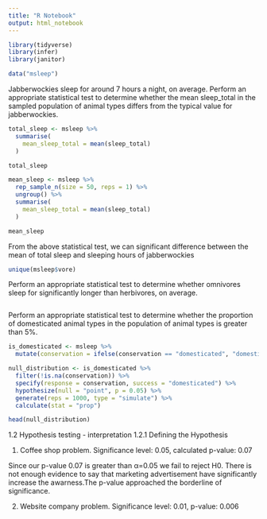 ```yaml
---
title: "R Notebook"
output: html_notebook
---
```




```r

library(tidyverse)
library(infer)
library(janitor)


```


```r

data("msleep")

```

Jabberwockies sleep for around 7 hours a night, on average. Perform an appropriate statistical test to determine whether the mean sleep_total in the sampled population of animal types differs from the typical value for jabberwockies.

```r

total_sleep <- msleep %>%
  summarise(
    mean_sleep_total = mean(sleep_total)
  )

total_sleep

```

```r

mean_sleep <- msleep %>%
  rep_sample_n(size = 50, reps = 1) %>%
  ungroup() %>%
  summarise(
    mean_sleep_total = mean(sleep_total)
  )

mean_sleep

```

From the above statistical test, we can significant difference between the mean of total sleep and sleeping hours of jabberwockies


```r

unique(msleep$vore)

```

Perform an appropriate statistical test to determine whether omnivores sleep for significantly longer than herbivores, on average.

```r


```



Perform an appropriate statistical test to determine whether the proportion of domesticated animal types in the population of animal types is greater than 5%. 

```r

is_domesticated <- msleep %>%
  mutate(conservation = ifelse(conservation == "domesticated", "domesticated", "not_domesticated"))

```


```r

null_distribution <- is_domesticated %>%
  filter(!is.na(conservation)) %>%
  specify(response = conservation, success = "domesticated") %>% 
  hypothesize(null = "point", p = 0.05) %>%
  generate(reps = 1000, type = "simulate") %>%
  calculate(stat = "prop") 

head(null_distribution) 

```


1.2 Hypothesis testing - interpretation
1.2.1 Defining the Hypothesis

1. Coffee shop problem. Significance level: 0.05, calculated p-value: 0.07

Since our p-value 0.07 is greater than α=0.05 we fail to reject H0. There is not enough evidence to say that marketing advertisement have significantly increase the awarness.The p-value approached the borderline of significance.


2. Website company problem. Significance level: 0.01, p-value: 0.006




























